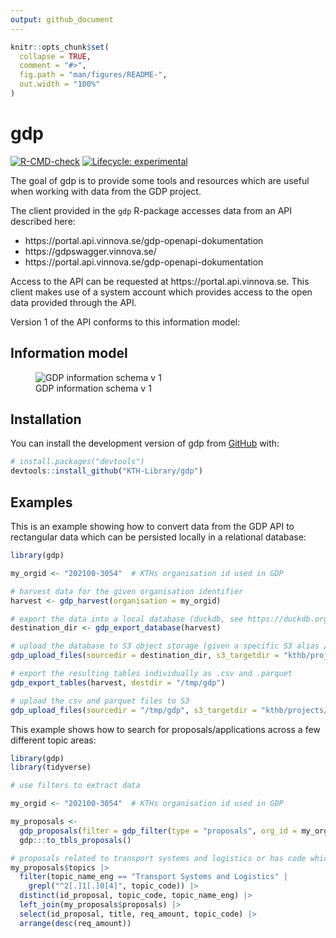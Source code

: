 ```yaml
---
output: github_document
---
```


<!-- README.md is generated from README.Rmd. Please edit that file -->

```r
knitr::opts_chunk$set(
  collapse = TRUE,
  comment = "#>",
  fig.path = "man/figures/README-",
  out.width = "100%"
)
```

# gdp

<!-- badges: start -->
[![R-CMD-check](https://github.com/KTH-Library/gdp/actions/workflows/R-CMD-check.yaml/badge.svg)](https://github.com/KTH-Library/gdp/actions/workflows/R-CMD-check.yaml)
[![Lifecycle: experimental](https://img.shields.io/badge/lifecycle-experimental-orange.svg)](https://lifecycle.r-lib.org/articles/stages.html#experimental)
<!-- badges: end -->

The goal of gdp is to provide some tools and resources which are useful when working with data from the GDP project.

The client provided in the `gdp` R-package accesses data from an API described here:

- https://portal.api.vinnova.se/gdp-openapi-dokumentation
- https://gdpswagger.vinnova.se/
- https://portal.api.vinnova.se/gdp-openapi-dokumentation

Access to the API can be requested at https://portal.api.vinnova.se. This client makes use of a system account which provides access to the open data provided through the API.

Version 1 of the API conforms to this information model:

## Information model

![GDP information schema v 1](man/figures/gdp_schema_v1.png)

## Installation

You can install the development version of gdp from [GitHub](https://github.com/) with:

``` r
# install.packages("devtools")
devtools::install_github("KTH-Library/gdp")
```

## Examples

This is an example showing how to convert data from the GDP API to rectangular data which can be persisted locally in a relational database:

```r
library(gdp)

my_orgid <- "202100-3054"  # KTHs organisation id used in GDP

# harvest data for the given organisation identifier
harvest <- gdp_harvest(organisation = my_orgid)

# export the data into a local database (duckdb, see https://duckdb.org)
destination_dir <- gdp_export_database(harvest)

# upload the database to S3 object storage (given a specific S3 alias / path specification)
gdp_upload_files(sourcedir = destination_dir, s3_targetdir = "kthb/projects/gdp")

# export the resulting tables individually as .csv and .parquet
gdp_export_tables(harvest, destdir = "/tmp/gdp")

# upload the csv and parquet files to S3
gdp_upload_files(sourcedir = "/tmp/gdp", s3_targetdir = "kthb/projects/gdp")

```

This example shows how to search for proposals/applications across a few different topic areas:

```r
library(gdp)
library(tidyverse)

# use filters to extract data

my_orgid <- "202100-3054"  # KTHs organisation id used in GDP

my_proposals <- 
  gdp_proposals(filter = gdp_filter(type = "proposals", org_id = my_orgid)) |> 
  gdp:::to_tbls_proposals()

# proposals related to transport systems and logistics or has code which begins w "2.1.04"
my_proposals$topics |> 
  filter(topic_name_eng == "Transport Systems and Logistics" | 
    grepl("^2[.]1[.]0[4]", topic_code)) |> 
  distinct(id_proposal, topic_code, topic_name_eng) |> 
  left_join(my_proposals$proposals) |> 
  select(id_proposal, title, req_amount, topic_code) |> 
  arrange(desc(req_amount))

```
